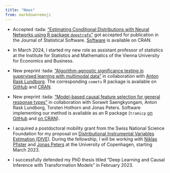 ```yaml
---
title: "News"
from: markdown+emoji
---
```


* Accepted :tada: ["Estimating Conditional Distributions with Neural 
Networks using R package `deeptrafo`"](https://doi.org/10.48550/arXiv.2211.13665)
got accepted for publication in the Journal of Statistical Software.
[Software](https://CRAN.R-project.org/package=deeptrafo) is available on CRAN.

* In March 2024, I started my new role as assistant professor of statistics
at the Institute for Statistics and Mathematics of the Vienna University for
Economics and Business.

* New preprint :tada: ["Algorithm-agnostic significance testing in supervised 
learning with multimodal data"](https://arxiv.org/abs/2402.14416) in 
collaboration with [Anton Rask Lundborg](https://www.arlundborg.com). The 
corresponding `comets` R package is available on 
[GitHub](https://github.com/LucasKook/comets.git) and [CRAN](https://CRAN.R-project.org/package=comets).

* New preprint :tada: ["Model-based causal feature selection for general 
response types"](https://doi.org/10.48550/arXiv.2309.12833) in collaboration 
with Sorawit Saengkyongam, Anton Rask Lundborg, Torsten Hothorn and Jonas 
Peters. Software implementing our method is available as an R package (`tramicp` 
[on GitHub](https://github.com/LucasKook/tramicp) and 
[on CRAN](https://CRAN.R-project.org/package=tramicp)).

* I acquired a postdoctoral mobility grant from the Swiss National Science
Foundation for my proposal on [Distributional Instrumental Variables Estimation 
(DIVE)](https://data.snf.ch/grants/grant/214457). During the fellowship, I will
be working with [Niklas Pfister](https://niklaspfister.github.io/) and [Jonas
Peters](https://people.math.ethz.ch/~jopeters/) at the University of Copenhagen,
starting March 2023.

* I successfully defended my PhD thesis titled "Deep Learning and Causal
Inference with Transformation Models" in February 2023.

